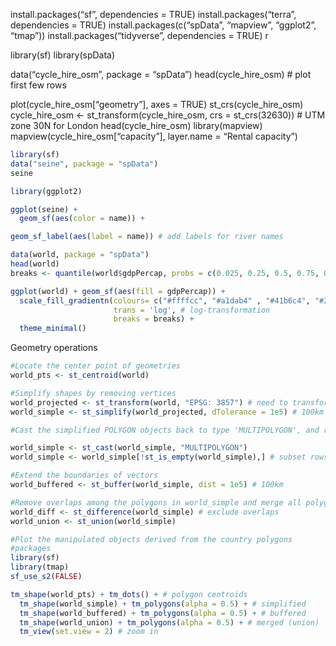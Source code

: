 install.packages("sf", dependencies = TRUE) install.packages("terra", dependencies = TRUE) install.packages(c("spData", "mapview", "ggplot2", "tmap")) install.packages("tidyverse", dependencies = TRUE) r

library(sf) library(spData)

data("cycle_hire_osm", package = "spData") head(cycle_hire_osm) \# plot first few rows

plot(cycle_hire_osm["geometry"], axes = TRUE) st_crs(cycle_hire_osm) cycle_hire_osm \<- st_transform(cycle_hire_osm, crs = st_crs(32630)) \# UTM zone 30N for London head(cycle_hire_osm) library(mapview) mapview(cycle_hire_osm["capacity"], layer.name = "Rental capacity")

```r
library(sf)
data("seine", package = "spData")
seine
```

```r
library(ggplot2)

ggplot(seine) +
  geom_sf(aes(color = name)) +
```

```r
geom_sf_label(aes(label = name)) # add labels for river names
```

```r
data(world, package = "spData")
head(world)
breaks <- quantile(world$gdpPercap, probs = c(0.025, 0.25, 0.5, 0.75, 0.975), na.rm = TRUE) # get quantile values

ggplot(world) + geom_sf(aes(fill = gdpPercap)) + 
  scale_fill_gradientn(colours= c("#ffffcc", "#a1dab4" , "#41b6c4", "#2c7fb8", "#253494"), # binned color scale
                       trans = 'log', # log-transformation
                       breaks = breaks) +
  theme_minimal()
```

Geometry operations

```r
#Locate the center point of geometries
world_pts <- st_centroid(world)

```
```r
#Simplify shapes by removing vertices
world_projected <- st_transform(world, "EPSG: 3857") # need to transform to projected CRS
world_simple <- st_simplify(world_projected, dTolerance = 1e5) # 100km simplification
```

```r
#Cast the simplified POLYGON objects back to type 'MULTIPOLYGON', and remove the rows with empty geometries

world_simple <- st_cast(world_simple, "MULTIPOLYGON")
world_simple <- world_simple[!st_is_empty(world_simple),] # subset rows

```
```r
#Extend the boundaries of vectors
world_buffered <- st_buffer(world_simple, dist = 1e5) # 100km
```
```r
#Remove overlaps among the polygons in world_simple and merge all polygons
world_diff <- st_difference(world_simple) # exclude overlaps
world_union <- st_union(world_simple)
```
```r
#Plot the manipulated objects derived from the country polygons
#packages
library(sf)
library(tmap)
sf_use_s2(FALSE)

tm_shape(world_pts) + tm_dots() + # polygon centroids
  tm_shape(world_simple) + tm_polygons(alpha = 0.5) + # simplified
  tm_shape(world_buffered) + tm_polygons(alpha = 0.5) + # buffered
  tm_shape(world_union) + tm_polygons(alpha = 0.5) + # merged (union)
  tm_view(set.view = 2) # zoom in

```


